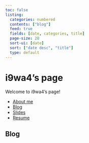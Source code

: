 ```yaml
---
toc: false
listing:
  categories: numbered
  contents: ["blog"]
  feed: true
  fields: [date, categories, title]
  page-size: 20
  sort-ui: [date]
  sort: ["date desc", "title"]
  type: default
---
```


# i9wa4's page

Welcome to i9wa4's page!

- [About me](https://i9wa4.github.io/i9wa4)
- [Blog](./blog)
- [Slides](./slides)
- [Resume](./resume)

## Blog
